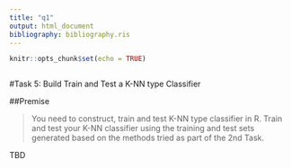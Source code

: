```yaml
---
title: "q1"
output: html_document
bibliography: bibliography.ris
---
```



```r
knitr::opts_chunk$set(echo = TRUE)
```


```r
```

<section>

#Task 5: Build Train and Test a K-NN type Classifier

##Premise

>You need to construct, train and test K-NN type classifier in R. Train and test your K-NN classifier using the training and test sets generated based on the methods tried as part of the 2nd Task.

<!--
• Building of K-NN type classifier in R 4
• Training of K-NN type classifier in R 5
• Testing of K-NN type classifier in R 6
-->

TBD

</section>
